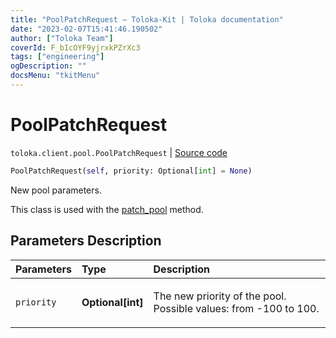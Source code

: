 ```yaml
---
title: "PoolPatchRequest — Toloka-Kit | Toloka documentation"
date: "2023-02-07T15:41:46.190502"
author: ["Toloka Team"]
coverId: F_bIcOYF9yjrxkPZrXc3
tags: ["engineering"]
ogDescription: ""
docsMenu: "tkitMenu"
---
```


# PoolPatchRequest
`toloka.client.pool.PoolPatchRequest` | [Source code](https://github.com/Toloka/toloka-kit/blob/v1.1.3/src/client/pool/__init__.py#L282)

```python
PoolPatchRequest(self, priority: Optional[int] = None)
```

New pool parameters.

This class is used with the [patch_pool](/docs-new/toloka-kit/reference/toloka.client.TolokaClient.patch_pool) method.

## Parameters Description

| Parameters | Type | Description |
| :----------| :----| :-----------|
`priority`|**Optional\[int\]**|<p>The new priority of the pool. Possible values: from -100 to 100.</p>
